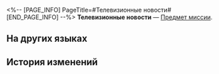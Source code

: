 <%-- [PAGE_INFO]
PageTitle=#Телевизионные новости#
[END_PAGE_INFO] --%>
{{Предмет Инфобокс
|id          = 140422
|Изображение = Предмет Газета.png
|Тип         = Предмет миссии
|Инвентарь   = Миссии
|Редкость    = 3
|Эффект      = 
|Описание    = Конспект новости об аресте мошенника. Кажется, это не связано с Боччи, но лучше записать.
}}
'''Телевизионные новости''' — [[Предмет миссии]].

==На других языках==
{{На других языках
|en   = TV News
|zhs  = 电视新闻
|zht  = 電視新聞
|ja   = テレビのニュース
|ko   = 뉴스 보도
|es   = Noticia de la TV
|fr   = Journal TV
|ru   = Телевизионные новости
|th   = รายงานข่าว
|vi   = Tin Tức Truyền Hình
|de   = Fernsehnachrichten
|id   = Berita TV
|pt   = Noticiário de TV
}}

==История изменений==
{{История изменений|3.5}}